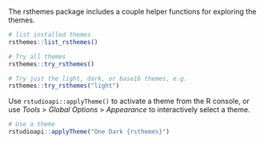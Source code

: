 The rsthemes package includes a couple helper functions for exploring the themes.

``` r
# list installed themes
rsthemes::list_rsthemes()

# Try all themes
rsthemes::try_rsthemes()

# Try just the light, dark, or base16 themes, e.g.
rsthemes::try_rsthemes("light")
```

Use `rstudioapi::applyTheme()` to activate a theme from the R console, or use *Tools* > *Global Options* > *Appearance* to interactively select a theme. 

``` r
# Use a theme
rstudioapi::applyTheme("One Dark {rsthemes}")
```

